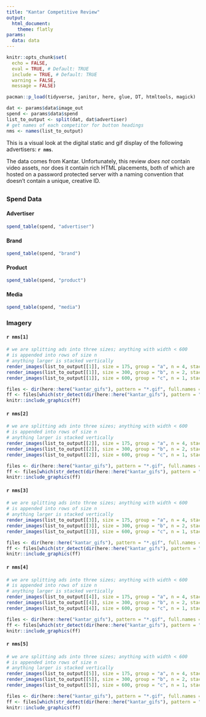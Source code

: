 ```yaml
---
title: "Kantar Competitive Review"
output: 
  html_document:
    theme: flatly
params:
  data: data
---
```


<style type="text/css">
.main-container {
  max-width: 80% !important;
  margin: auto;
}
</style>

```r
knitr::opts_chunk$set(
  echo = FALSE,
  eval = TRUE, # Default: TRUE
  include = TRUE, # Default: TRUE
  warning = FALSE, 
  message = FALSE)

pacman::p_load(tidyverse, janitor, here, glue, DT, htmltools, magick)

dat <- params$data$image_out
spend <- params$data$spend
list_to_output <- split(dat, dat$advertiser)
# get names of each competitor for button headings
nms <- names(list_to_output)
```

This is a visual look at the digital static and gif display of the following advertisers: **`r nms`**. 

The data comes from Kantar. Unfortunately, this review *does not* contain video assets, nor does it contain rich HTML placements, both of which are hosted on a password protected server with a naming convention that doesn't contain a unique, creative ID. 

## {.tabset .tabset-pills}

### Spend Data {.tabset .tabset-pills}

#### Advertiser

```r
spend_table(spend, "advertiser")
```

#### Brand 

```r
spend_table(spend, "brand")
```

#### Product

```r
spend_table(spend, "product")
```

#### Media

```r
spend_table(spend, "media")
```

### Imagery {.tabset .tabset-pills}

#### `r nms[1]`

```r
# we are splitting ads into three sizes; anything with width < 600
# is appended into rows of size n
# anything larger is stacked vertically
render_images(list_to_output[[1]], size = 175, group = "a", n = 4, stack_yn = TRUE)
render_images(list_to_output[[1]], size = 300, group = "b", n = 2, stack_yn = TRUE)
render_images(list_to_output[[1]], size = 600, group = "c", n = 1, stack_yn = TRUE)
```

```r
files <- dir(here::here("kantar_gifs"), pattern = "*.gif", full.names = TRUE)
ff <- files[which(str_detect(dir(here::here("kantar_gifs"), pattern = "*.gif", full.names = TRUE), names(list_to_output)[1]))] 
knitr::include_graphics(ff)
```

#### `r nms[2]`

```r
# we are splitting ads into three sizes; anything with width < 600
# is appended into rows of size n
# anything larger is stacked vertically
render_images(list_to_output[[2]], size = 175, group = "a", n = 4, stack_yn = TRUE)
render_images(list_to_output[[2]], size = 300, group = "b", n = 2, stack_yn = TRUE)
render_images(list_to_output[[2]], size = 600, group = "c", n = 1, stack_yn = TRUE)
```

```r
files <- dir(here::here("kantar_gifs"), pattern = "*.gif", full.names = TRUE)
ff <- files[which(str_detect(dir(here::here("kantar_gifs"), pattern = "*.gif", full.names = TRUE), names(list_to_output)[2]))]
knitr::include_graphics(ff)
```

#### `r nms[3]`

```r
# we are splitting ads into three sizes; anything with width < 600
# is appended into rows of size n
# anything larger is stacked vertically
render_images(list_to_output[[3]], size = 175, group = "a", n = 4, stack_yn = TRUE)
render_images(list_to_output[[3]], size = 300, group = "b", n = 2, stack_yn = TRUE)
render_images(list_to_output[[3]], size = 600, group = "c", n = 1, stack_yn = TRUE)

```

```r
files <- dir(here::here("kantar_gifs"), pattern = "*.gif", full.names = TRUE)
ff <- files[which(str_detect(dir(here::here("kantar_gifs"), pattern = "*.gif", full.names = TRUE), names(list_to_output)[3]))]
knitr::include_graphics(ff)
```

#### `r nms[4]`

```r
# we are splitting ads into three sizes; anything with width < 600
# is appended into rows of size n
# anything larger is stacked vertically
render_images(list_to_output[[4]], size = 175, group = "a", n = 4, stack_yn = TRUE)
render_images(list_to_output[[4]], size = 300, group = "b", n = 2, stack_yn = TRUE)
render_images(list_to_output[[4]], size = 600, group = "c", n = 1, stack_yn = TRUE)

```

```r
files <- dir(here::here("kantar_gifs"), pattern = "*.gif", full.names = TRUE)
ff <- files[which(str_detect(dir(here::here("kantar_gifs"), pattern = "*.gif", full.names = TRUE), names(list_to_output)[4]))] 
knitr::include_graphics(ff)
```

#### `r nms[5]`

```r
# we are splitting ads into three sizes; anything with width < 600
# is appended into rows of size n
# anything larger is stacked vertically
render_images(list_to_output[[5]], size = 175, group = "a", n = 4, stack_yn = TRUE)
render_images(list_to_output[[5]], size = 300, group = "b", n = 2, stack_yn = TRUE)
render_images(list_to_output[[5]], size = 600, group = "c", n = 1, stack_yn = TRUE)

```

```r
files <- dir(here::here("kantar_gifs"), pattern = "*.gif", full.names = TRUE)
ff <- files[which(str_detect(dir(here::here("kantar_gifs"), pattern = "*.gif", full.names = TRUE), names(list_to_output)[5]))] 
knitr::include_graphics(ff)
```
